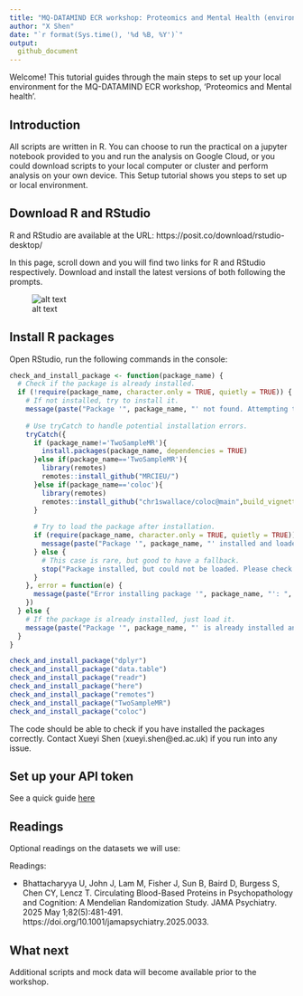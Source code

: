 ---
title: "MQ-DATAMIND ECR workshop: Proteomics and Mental Health (environment set up)"
author: "X Shen"
date: "`r format(Sys.time(), '%d %B, %Y')`"
output: 
  github_document
---


Welcome! This tutorial guides through the main steps to set up your local environment for the MQ-DATAMIND ECR workshop, 'Proteomics and Mental health'.

## Introduction

All scripts are written in R. You can choose to run the practical on a jupyter notebook provided to you and run the analysis on Google Cloud, or you could download scripts to your local computer or cluster and perform analysis on your own device. This Setup tutorial shows you steps to set up or local environment.

## Download R and RStudio

R and RStudio are available at the URL: https://posit.co/download/rstudio-desktop/

In this page, scroll down and you will find two links for R and RStudio respectively. Download and install the latest versions of both following the prompts.

![alt text](image.png)

## Install R packages

Open RStudio, run the following commands in the console:

```{r, warning=F,message=F}
check_and_install_package <- function(package_name) {
  # Check if the package is already installed.
  if (!require(package_name, character.only = TRUE, quietly = TRUE)) {
    # If not installed, try to install it.
    message(paste("Package '", package_name, "' not found. Attempting to install...", sep = ""))
    
    # Use tryCatch to handle potential installation errors.
    tryCatch({
      if (package_name!='TwoSampleMR'){
        install.packages(package_name, dependencies = TRUE)
      }else if(package_name=='TwoSampleMR'){
        library(remotes)
        remotes::install_github("MRCIEU/")
      }else if(package_name=='coloc'){
        library(remotes)
        remotes::install_github("chr1swallace/coloc@main",build_vignettes=TRUE)
      }
      
      # Try to load the package after installation.
      if (require(package_name, character.only = TRUE, quietly = TRUE)) {
        message(paste("Package '", package_name, "' installed and loaded successfully.", sep = ""))
      } else {
        # This case is rare, but good to have a fallback.
        stop("Package installed, but could not be loaded. Please check your R environment.")
      }
    }, error = function(e) {
      message(paste("Error installing package '", package_name, "': ", e$message, sep = ""))
    })
  } else {
    # If the package is already installed, just load it.
    message(paste("Package '", package_name, "' is already installed and loaded.", sep = ""))
  }
}

check_and_install_package("dplyr")
check_and_install_package("data.table")
check_and_install_package("readr")
check_and_install_package("here")
check_and_install_package("remotes")
check_and_install_package("TwoSampleMR")
check_and_install_package("coloc")
```

The code should be able to check if you have installed the packages correctly. Contact Xueyi Shen (xueyi.shen@ed.ac.uk) if you run into any issue.

## Set up your API token

See a quick guide [here](https://github.com/xshen796/Proteomics_Workshop_Practical/blob/main/Session_ii/Setup_APItoken.md)


## Readings

Optional readings on the datasets we will use:

Readings:

-  Bhattacharyya U, John J, Lam M, Fisher J, Sun B, Baird D, Burgess S, Chen CY, Lencz T. Circulating Blood-Based Proteins in Psychopathology and Cognition: A Mendelian Randomization Study. JAMA Psychiatry. 2025 May 1;82(5):481-491. https://doi.org/10.1001/jamapsychiatry.2025.0033.


## What next

Additional scripts and mock data will become available prior to the workshop. 